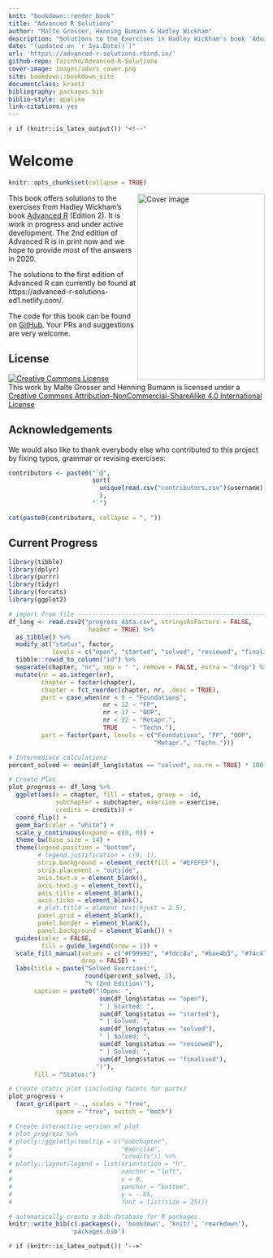```yaml
---
knit: "bookdown::render_book"
title: "Advanced R Solutions"
author: "Malte Grosser, Henning Bumann & Hadley Wickham"
description: "Solutions to the Exercises in Hadley Wickham's book 'Advanced R'."
date: "(updated on `r Sys.Date()`)"
url: 'https\://advanced-r-solutions.rbind.io/'
github-repo: Tazinho/Advanced-R-Solutions
cover-image: images/advrs_cover.png
site: bookdown::bookdown_site
documentclass: krantz
bibliography: packages.bib
biblio-style: apalike
link-citations: yes
---
```


`r if (knitr::is_latex_output()) '<!--'` 

# Welcome {-}

```r
knitr::opts_chunk$set(collapse = TRUE)  
```

<img src="images/advrs_cover.png" width="250" height="366" align="right" alt="Cover image" />

This book offers solutions to the exercises from Hadley Wickham's book [Advanced R](https://adv-r.hadley.nz/) (Edition 2). It is work in progress and under active development. The 2nd edition of Advanced R is in print now and we hope to provide most of the answers in 2020.

The solutions to the first edition of Advanced R can currently be found at https://advanced-r-solutions-ed1.netlify.com/.

The code for this book can be found on [GitHub](https://github.com/Tazinho/Advanced-R-Solutions.git). Your PRs and suggestions are very welcome. 

## License {-}

<a rel="license" href="http://creativecommons.org/licenses/by-nc-sa/4.0/"><img alt="Creative Commons License" style="border-width:0" src="https://i.creativecommons.org/l/by-nc-sa/4.0/88x31.png" /></a><br />This work by Malte Grosser and Henning Bumann is licensed under a <a rel="license" href="http://creativecommons.org/licenses/by-nc-sa/4.0/">Creative Commons Attribution-NonCommercial-ShareAlike 4.0 International License</a>

## Acknowledgements {-}

We would also like to thank everybody else who contributed to this project by fixing typos, grammar or revising exercises:

```r
contributors <- paste0("`@",
                       sort(
                         unique(read.csv("contributors.csv")$username)
                         ),
                       "`")

cat(paste0(contributors, collapse = ", "))
```

## Current Progress {-}

```r
library(tibble)
library(dplyr)
library(purrr)
library(tidyr)
library(forcats)
library(ggplot2)

# import from file --------------------------------------------------------
df_long <- read.csv2("progress_data.csv", stringsAsFactors = FALSE, 
                      header = TRUE) %>% 
  as_tibble() %>% 
  modify_at("status", factor,
            levels = c("open", "started", "solved", "reviewed", "finalised")) %>% 
  tibble::rowid_to_column("id") %>% 
  separate(chapter, "nr", sep = " ", remove = FALSE, extra = "drop") %>% 
  mutate(nr = as.integer(nr), 
         chapter = factor(chapter),
         chapter = fct_reorder(chapter, nr, .desc = TRUE),
         part = case_when(nr < 9 ~ "Foundations",
                          nr < 12 ~ "FP",
                          nr < 17 ~ "OOP",
                          nr < 22 ~ "Metapr.",
                          TRUE    ~ "Techn."),
         part = factor(part, levels = c("Foundations", "FP", "OOP",
                                        "Metapr.", "Techn.")))

# Intermediate calculations
percent_solved <- mean(df_long$status == "solved", na.rm = TRUE) * 100

# Create Plot
plot_progress <- df_long %>% 
  ggplot(aes(x = chapter, fill = status, group = -id,
             subchapter = subchapter, exercise = exercise,
             credits = credits)) +
  coord_flip() +
  geom_bar(color = "white") +
  scale_y_continuous(expand = c(0, 0)) +
  theme_bw(base_size = 14) +
  theme(legend.position = "bottom",
        # legend.justification = c(0, 1),
        strip.background = element_rect(fill = "#EFEFEF"),
        strip.placement = "outside",
        axis.text.x = element_blank(),
        axis.text.y = element_text(),
        axis.title = element_blank(),
        axis.ticks = element_blank(),
        # plot.title = element_text(hjust = 2.5),
        panel.grid = element_blank(),
        panel.border = element_blank(),
        panel.background = element_blank()) +
  guides(color = FALSE,
         fill = guide_legend(nrow = 1)) +
  scale_fill_manual(values = c("#F99992", "#fdcc8a", "#bae4b3", "#74c476", "#238b45"),
                    drop = FALSE) +
  labs(title = paste("Solved Exercises:",
                     round(percent_solved, 1),
                     "% (2nd Edition)"),
       caption = paste0("(Open: ",
                         sum(df_long$status == "open"),
                         " | Started: ",
                         sum(df_long$status == "started"),
                         " | Solved: ",
                         sum(df_long$status == "solved"),
                         " | Solved: ",
                         sum(df_long$status == "reviewed"),
                         " | Solved: ",
                         sum(df_long$status == "finalised"),
                        ")"),
       fill = "Status:")

# Create static plot (including facets for parts)
plot_progress + 
  facet_grid(part ~ ., scales = "free",
             space = "free", switch = "both")

# Create interactive version of plot
# plot_progress %>%
# plotly::ggplotly(tooltip = c("subchapter",
#                              "exercise",
#                              "credits")) %>% 
# plotly::layout(legend = list(orientation = "h",
#                              xanchor = "left",
#                              x = 0,
#                              yanchor = "bottom",
#                              y = -.05,
#                              font = list(size = 25)))
```


```r
# automatically create a bib database for R packages
knitr::write_bib(c(.packages(), 'bookdown', 'knitr', 'rmarkdown'),
                 'packages.bib')
```

`r if (knitr::is_latex_output()) '-->'`
